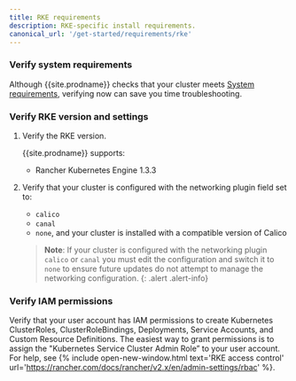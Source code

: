 ```yaml
---
title: RKE requirements
description: RKE-specific install requirements.
canonical_url: '/get-started/requirements/rke'
---
```


### Verify system requirements

Although {{site.prodname}} checks that your cluster meets [System requirements]({{sitebase.url}}/get-started/requirements/system-requirements), verifying now can save you time troubleshooting. 

### Verify RKE version and settings

1. Verify the RKE version.

    {{site.prodname}} supports:

    - Rancher Kubernetes Engine 1.3.3

1. Verify that your cluster is configured with the networking plugin field set to:
    - `calico`
    - `canal`
    - `none`, and your cluster is installed with a compatible version of Calico 

    >**Note**: If your cluster is configured with the networking plugin `calico` or `canal` you must edit the configuration and switch it to `none` to ensure future updates do not attempt to manage the networking configuration.
    {: .alert .alert-info}

### Verify IAM permissions 

Verify that your user account has IAM permissions to create Kubernetes ClusterRoles, ClusterRoleBindings, Deployments, Service Accounts, and Custom Resource Definitions. The easiest way to grant permissions is to assign the "Kubernetes Service Cluster Admin Role” to your user account. For help, see {% include open-new-window.html text='RKE access control' url='https://rancher.com/docs/rancher/v2.x/en/admin-settings/rbac' %}. 
